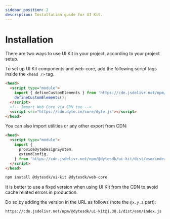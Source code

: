 ```yaml
---
sidebar_position: 2
description: Installation guide for UI Kit.
---
```


# Installation

There are two ways to use UI Kit in your project, according to your project setup.

<Tabs groupId="cdn-npm">
  <TabItem value="cdn" label="CDN" default>

To set up UI Kit components and web-core, add the following script tags inside the `<head />` tag.

```html
<head>
  <script type="module">
    import { defineCustomElements } from 'https://cdn.jsdelivr.net/npm/@dytesdk/ui-kit/loader/index.es2017.js';
    defineCustomElements();
  </script>
  <!-- Import Web Core via CDN too -->
  <script src="https://cdn.dyte.in/core/dyte.js"></script>
</head>
```

You can also import utilities or any other export from CDN:

```html
<head>
  <script type="module">
    import {
      provideDyteDesignSystem,
      extendConfig,
    } from 'https://cdn.jsdelivr.net/npm/@dytesdk/ui-kit/dist/esm/index.js';
  </script>
</head>
```

  </TabItem>
  <TabItem value="npm" label="npm">

```bash npm2yarn
npm install @dytesdk/ui-kit @dytesdk/web-core
```

  </TabItem>
</Tabs>

It is better to use a fixed version when using UI Kit from the CDN to avoid cache related errors in production.

Do so by adding the version in the URL as follows (note the `@x.y.z` part):

```
https://cdn.jsdelivr.net/npm/@dytesdk/ui-kit@1.38.1/dist/esm/index.js
```


<UIKitLatestVersion />

